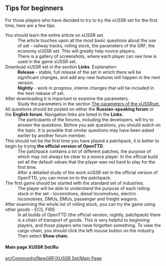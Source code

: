== Tips for beginners ==
For those players who have decided to try to try the xUSSR set for the first time, here are a few tips.
;You should learn the entire article on xUSSR set.
:The article touches upon all the most basic questions about the use of set - railway tracks, rolling stock, the parameters of the GRF, the economy xUSSR set. This will greatly help novice players.
:There is a gallery of screenshots, where each player can see how is used in the game xUSSR set.
;Download xUSSR set in the section '''Links'''. Explanation:
:'''Release ''' - stable, full release of the set in which there will be significant changes, and add any new features will happen in the next version.
:'''Nightly''' - work in progress, interim changes that will be included in the next release of set. 
;After downloading it is important to examine the parameters.
:Study the parameters in the section [[en/Community/NewGRF/XUSSR Set/The parameters of the xUSSR set| The parameters of the xUSSRset.]]
;All questions should be posted on either the '''Russian-speaking forum''' or the '''English forum'''. Navigation links are listed in the '''Links'''.
:The participants of the forums, including the developers, will try to answer the questions. Before you ask questions, you should watch on the topic. It is possible that similar questions may have been asked earlier by another forum member.
;This should not be the first time you have played a patchpack, it is better to begin by trying '''the official version of OpenTTD'''.
:The patchpack contains a lot of different patches, the purpose of which may not always be clear to a novice player. In the official build set all the default values that the player was not hard to play for the first time.
:After a detailed study of the work xUSSR set in the official version of OpenTTD, you can move on to the patchpack.
;The first game should be started with the standard set of industries.
:The player will be able to understand the purpose of each rolling stock in the set - locomotives, diesel locomotives, electric locomotives, DMUs, EMUs, passenger and freight wagons. 
;After examining the whole list of rolling stock, you can try the game using other goods - ECS, FIRS
:In all builds of OpenTTD (the official version, nightly, patchpack) there is a chain of transport of goods. This is very helpful to beginning players, and those players who have forgotten something. To view the cargo chain, you should click the left mouse button on the industry. Then select '''Show chain'''.

====Main page XUSSR Set/Ru====
[[en/Community/NewGRF/XUSSR Set/Main Page]]